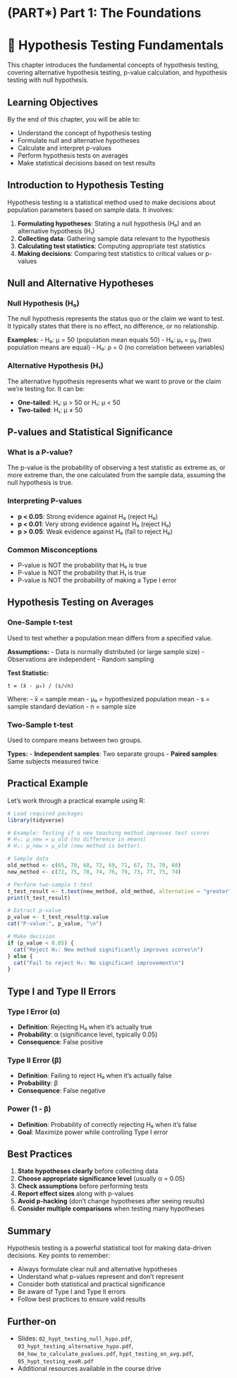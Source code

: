 # (PART\*) Part 1: The Foundations {.unnumbered}

# 🧪 Hypothesis Testing Fundamentals

This chapter introduces the fundamental concepts of hypothesis testing, covering alternative hypothesis testing, p-value calculation, and hypothesis testing with null hypothesis.

## Learning Objectives

By the end of this chapter, you will be able to:

- Understand the concept of hypothesis testing
- Formulate null and alternative hypotheses
- Calculate and interpret p-values
- Perform hypothesis tests on averages
- Make statistical decisions based on test results

## Introduction to Hypothesis Testing

Hypothesis testing is a statistical method used to make decisions about population parameters based on sample data. It involves:

1. **Formulating hypotheses**: Stating a null hypothesis (H₀) and an alternative hypothesis (H₁)
2. **Collecting data**: Gathering sample data relevant to the hypothesis
3. **Calculating test statistics**: Computing appropriate test statistics
4. **Making decisions**: Comparing test statistics to critical values or p-values

## Null and Alternative Hypotheses

### Null Hypothesis (H₀)
The null hypothesis represents the status quo or the claim we want to test. It typically states that there is no effect, no difference, or no relationship.

**Examples:**
- H₀: μ = 50 (population mean equals 50)
- H₀: μ₁ = μ₂ (two population means are equal)
- H₀: ρ = 0 (no correlation between variables)

### Alternative Hypothesis (H₁)
The alternative hypothesis represents what we want to prove or the claim we're testing for. It can be:

- **One-tailed**: H₁: μ > 50 or H₁: μ < 50
- **Two-tailed**: H₁: μ ≠ 50

## P-values and Statistical Significance

### What is a P-value?
The p-value is the probability of observing a test statistic as extreme as, or more extreme than, the one calculated from the sample data, assuming the null hypothesis is true.

### Interpreting P-values
- **p < 0.05**: Strong evidence against H₀ (reject H₀)
- **p < 0.01**: Very strong evidence against H₀ (reject H₀)
- **p > 0.05**: Weak evidence against H₀ (fail to reject H₀)

### Common Misconceptions
- P-value is NOT the probability that H₀ is true
- P-value is NOT the probability that H₁ is true
- P-value is NOT the probability of making a Type I error

## Hypothesis Testing on Averages

### One-Sample t-test
Used to test whether a population mean differs from a specified value.

**Assumptions:**
- Data is normally distributed (or large sample size)
- Observations are independent
- Random sampling

**Test Statistic:**
```
t = (x̄ - μ₀) / (s/√n)
```

Where:
- x̄ = sample mean
- μ₀ = hypothesized population mean
- s = sample standard deviation
- n = sample size

### Two-Sample t-test
Used to compare means between two groups.

**Types:**
- **Independent samples**: Two separate groups
- **Paired samples**: Same subjects measured twice

## Practical Example

Let's work through a practical example using R:

```r
# Load required packages
library(tidyverse)

# Example: Testing if a new teaching method improves test scores
# H₀: μ_new = μ_old (no difference in means)
# H₁: μ_new > μ_old (new method is better)

# Sample data
old_method <- c(65, 70, 68, 72, 69, 71, 67, 73, 70, 68)
new_method <- c(72, 75, 78, 74, 76, 79, 73, 77, 75, 74)

# Perform two-sample t-test
t_test_result <- t.test(new_method, old_method, alternative = "greater")
print(t_test_result)

# Extract p-value
p_value <- t_test_result$p.value
cat("P-value:", p_value, "\n")

# Make decision
if (p_value < 0.05) {
  cat("Reject H₀: New method significantly improves scores\n")
} else {
  cat("Fail to reject H₀: No significant improvement\n")
}
```

## Type I and Type II Errors

### Type I Error (α)
- **Definition**: Rejecting H₀ when it's actually true
- **Probability**: α (significance level, typically 0.05)
- **Consequence**: False positive

### Type II Error (β)
- **Definition**: Failing to reject H₀ when it's actually false
- **Probability**: β
- **Consequence**: False negative

### Power (1 - β)
- **Definition**: Probability of correctly rejecting H₀ when it's false
- **Goal**: Maximize power while controlling Type I error

## Best Practices

1. **State hypotheses clearly** before collecting data
2. **Choose appropriate significance level** (usually α = 0.05)
3. **Check assumptions** before performing tests
4. **Report effect sizes** along with p-values
5. **Avoid p-hacking** (don't change hypotheses after seeing results)
6. **Consider multiple comparisons** when testing many hypotheses

## Summary

Hypothesis testing is a powerful statistical tool for making data-driven decisions. Key points to remember:

- Always formulate clear null and alternative hypotheses
- Understand what p-values represent and don't represent
- Consider both statistical and practical significance
- Be aware of Type I and Type II errors
- Follow best practices to ensure valid results

## Further-on

- Slides: `02_hypt_testing_null_hypo.pdf`, `03_hypt_testing_alternative_hypo.pdf`, `04_how_to_calculate_pvalues.pdf`, `hypt_testing_on_avg.pdf`, `05_hypt_testing_exeR.pdf`
- Additional resources available in the course drive
